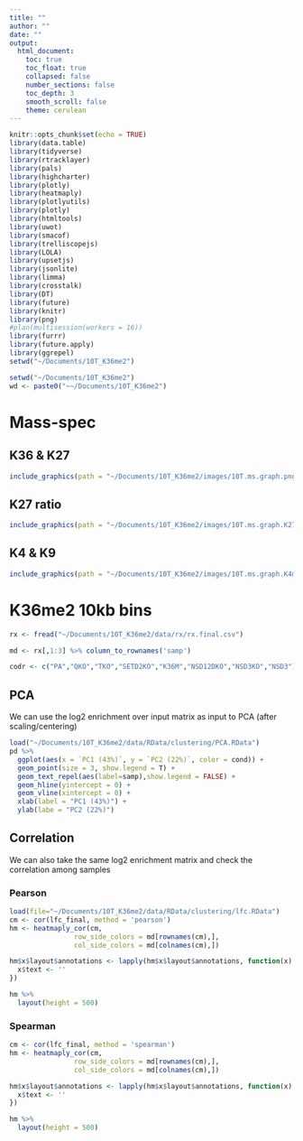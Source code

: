 ```yaml
---
title: ""
author: ""
date: ""
output:
  html_document:
    toc: true
    toc_float: true
    collapsed: false
    number_sections: false
    toc_depth: 3
    smooth_scroll: false
    theme: cerulean
---
```


```r
knitr::opts_chunk$set(echo = TRUE)
library(data.table)
library(tidyverse)
library(rtracklayer)
library(pals)
library(highcharter)
library(plotly)
library(heatmaply)
library(plotlyutils)
library(plotly)
library(htmltools)
library(uwot)
library(smacof)
library(trelliscopejs)
library(LOLA)
library(upsetjs)
library(jsonlite)
library(limma)
library(crosstalk)
library(DT)
library(future)
library(knitr)
library(png)
#plan(multisession(workers = 16))
library(furrr)
library(future.apply)
library(ggrepel)
setwd("~/Documents/10T_K36me2")
```

```r
setwd("~/Documents/10T_K36me2")
wd <- paste0("~~/Documents/10T_K36me2")
```

# Mass-spec

## K36 & K27
```r
include_graphics(path = "~/Documents/10T_K36me2/images/10T.ms.graph.png",dpi = 600)
```

## K27 ratio
```r
include_graphics(path = "~/Documents/10T_K36me2/images/10T.ms.graph.K27ratio.png",dpi = 600)
```

## K4 & K9
```r
include_graphics(path = "~/Documents/10T_K36me2/images/10T.ms.graph.K4me.K9me.png",dpi = 600)
```

# K36me2 10kb bins

```r
rx <- fread("~/Documents/10T_K36me2/data/rx/rx.final.csv")

md <- rx[,1:3] %>% column_to_rownames('samp')

codr <- c("PA","QKO","TKO","SETD2KO","K36M","NSD12DKO","NSD3KO","NSD3")
```


## PCA

We can use the log2 enrichment over input matrix as input to PCA (after scaling/centering)
```r
load("~/Documents/10T_K36me2/data/RData/clustering/PCA.RData")
pd %>%
  ggplot(aes(x = `PC1 (43%)`, y = `PC2 (22%)`, color = cond)) +
  geom_point(size = 3, show.legend = T) +
  geom_text_repel(aes(label=samp),show.legend = FALSE) +
  geom_hline(yintercept = 0) +
  geom_vline(xintercept = 0) +
  xlab(label = "PC1 (43%)") +
  ylab(labe = "PC2 (22%)")
```

## Correlation {.tabset}

We can also take the same log2 enrichment matrix and check the correlation among samples

### Pearson
```r
load(file="~/Documents/10T_K36me2/data/RData/clustering/lfc.RData")
cm <- cor(lfc_final, method = 'pearson')
hm <- heatmaply_cor(cm, 
                row_side_colors = md[rownames(cm),],
                col_side_colors = md[colnames(cm),])

hm$x$layout$annotations <- lapply(hm$x$layout$annotations, function(x) {
  x$text <- ''
})

hm %>%
  layout(height = 500)
```

### Spearman

```r
cm <- cor(lfc_final, method = 'spearman')
hm <- heatmaply_cor(cm, 
                row_side_colors = md[rownames(cm),],
                col_side_colors = md[colnames(cm),])

hm$x$layout$annotations <- lapply(hm$x$layout$annotations, function(x) {
  x$text <- ''
})

hm %>%
  layout(height = 500)
```

